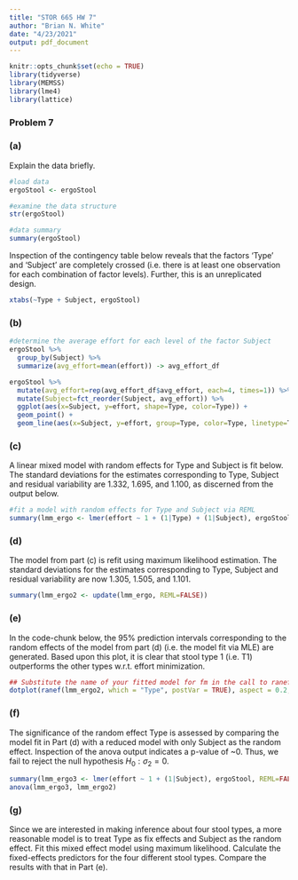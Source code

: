 ```yaml
---
title: "STOR 665 HW 7"
author: "Brian N. White"
date: "4/23/2021"
output: pdf_document
---
```


```r
knitr::opts_chunk$set(echo = TRUE)
library(tidyverse)
library(MEMSS)
library(lme4)
library(lattice)
```

### Problem 7

### (a)

Explain the data briefly.
```r
#load data
ergoStool <- ergoStool

#examine the data structure
str(ergoStool)
```
```r
#data summary
summary(ergoStool)
```
Inspection of the contingency table below reveals that the factors 'Type' and 'Subject' are completely crossed (i.e. there is at least one observation for each combination of factor levels). Further, this is an unreplicated design.
```r
xtabs(~Type + Subject, ergoStool)
```
### (b)

```r
#determine the average effort for each level of the factor Subject
ergoStool %>%
  group_by(Subject) %>%
  summarize(avg_effort=mean(effort)) -> avg_effort_df

ergoStool %>% 
  mutate(avg_effort=rep(avg_effort_df$avg_effort, each=4, times=1)) %>%
  mutate(Subject=fct_reorder(Subject, avg_effort)) %>%
  ggplot(aes(x=Subject, y=effort, shape=Type, color=Type)) +
  geom_point() +
  geom_line(aes(x=Subject, y=effort, group=Type, color=Type, linetype=Type))

```

### (c)

A linear mixed model with random effects for Type and Subject is fit below. The standard deviations for the estimates corresponding to Type, Subject and residual variability are 1.332, 1.695, and 1.100, as discerned from the output below.
```r
#fit a model with random effects for Type and Subject via REML
summary(lmm_ergo <- lmer(effort ~ 1 + (1|Type) + (1|Subject), ergoStool))
```
### (d)

The model from part (c) is refit using maximum likelihood estimation. The standard deviations for the estimates corresponding to Type, Subject and residual variability are now 1.305, 1.505, and 1.101. 
```r
summary(lmm_ergo2 <- update(lmm_ergo, REML=FALSE))
```
### (e)

In the code-chunk below, the 95% prediction intervals corresponding to the random effects of the model from part (d) (i.e. the model fit via MLE) are generated. Based upon this plot, it is clear that stool type 1 (i.e. T1) outperforms the other types w.r.t. effort minimization.
```r
## Substitute the name of your fitted model for fm in the call to ranef)
dotplot(ranef(lmm_ergo2, which = "Type", postVar = TRUE), aspect = 0.2, strip = FALSE)
```

### (f)

The significance of the random effect Type is assessed by comparing the model fit in Part (d) with a reduced model with only Subject as the random effect. Inspection of the anova output indicates a p-value of ~0. Thus, we fail to reject the null hypothesis $H_{0}:\sigma_{2}=0$.
```r
summary(lmm_ergo3 <- lmer(effort ~ 1 + (1|Subject), ergoStool, REML=FALSE))
anova(lmm_ergo3, lmm_ergo2)
```

### (g)

Since we are interested in making inference about four stool types, a more reasonable model
is to treat Type as fix effects and Subject as the random effect. Fit this mixed effect model
using maximum likelihood. Calculate the fixed-effects predictors for the four different stool types. Compare the results with that in Part (e).

```r

```

